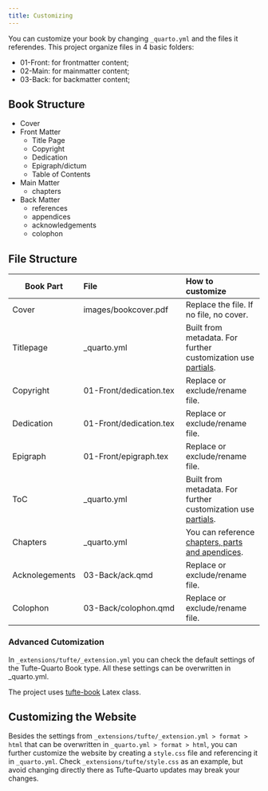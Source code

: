```yaml
---
title: Customizing
---
```


You can customize your book by changing `_quarto.yml` and the files it referendes.  This project organize files in 4 basic folders:

- 01-Front: for frontmatter content;
- 02-Main: for mainmatter content;
- 03-Back: for backmatter content;

## Book Structure

- Cover
- Front Matter
    - Title Page
    - Copyright
    - Dedication
    - Epigraph/dictum
    - Table of Contents
- Main Matter
    - chapters
- Back Matter
    - references
    - appendices
    - acknowledgements
    - colophon

## File Structure

| Book Part | File                     | How to customize |
|-----------|:-------------------------|:-------------------|
| Cover     | images/bookcover.pdf     | Replace the file. If no file, no cover. |
| Titlepage | _quarto.yml             | Built from metadata. For further customization use [partials](https://quarto.org/docs/journals/templates.html). |
| Copyright | 01-Front/dedication.tex  | Replace or exclude/rename file. |
| Dedication| 01-Front/dedication.tex  | Replace or exclude/rename file. |
| Epigraph  | 01-Front/epigraph.tex    | Replace or exclude/rename file. |
| ToC  | _quarto.yml    | Built from metadata. For further customization use [partials](https://quarto.org/docs/journals/templates.html). |
| Chapters  | _quarto.yml    | You can reference [chapters, parts and apendices](https://quarto.org/docs/books/book-structure.html).
| Acknolegements | 03-Back/ack.qmd | Replace or exclude/rename file. |
| Colophon | 03-Back/colophon.qmd | Replace or exclude/rename file. |

### Advanced Cutomization

In `_extensions/tufte/_extension.yml` you can check the default settings of the Tufte-Quarto Book type. All these settings can be overwritten in _quarto.yml. 

The project uses [tufte-book](https://tufte-latex.github.io/tufte-latex/) Latex class. 

## Customizing the Website

Besides the settings from `_extensions/tufte/_extension.yml > format > html` that can be overwritten in `_quarto.yml > format > html`, you can further customize the website by creating a `style.css` file and referencing it in `_quarto.yml`. Check `_extensions/tufte/style.css` as an example, but avoid changing directly there as Tufte-Quarto updates may break your changes.

